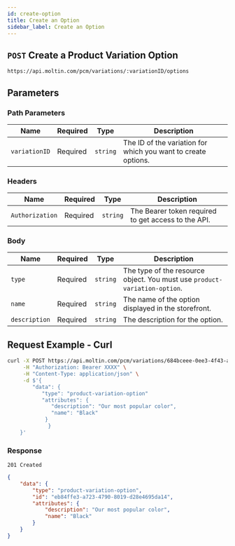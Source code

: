 ```yaml
---
id: create-option
title: Create an Option
sidebar_label: Create an Option
---
```



## `POST` Create a Product Variation Option

```http
https://api.moltin.com/pcm/variations/:variationID/options
```

## Parameters

### Path Parameters

| Name | Required | Type | Description |
| --- | --- | --- | --- |
| `variationID` | Required | `string` | The ID of the variation for which you want to create options. |

### Headers

| Name | Required | Type | Description |
| --- | --- | --- | --- |
| `Authorization` | Required | `string` | The Bearer token required to get access to the API. |

### Body

| Name | Required | Type | Description |
| --- | --- | --- | --- |
| `type` | Required | `string` | The type of the resource object. You must use `product-variation-option`. |
| `name` | Required | `string` | The name of the option displayed in the storefront.  |
| `description` | Required | `string` | The description for the option. |

## Request Example - Curl

```bash
curl -X POST https://api.moltin.com/pcm/variations/684bceee-0ee3-4f43-ac32-50bb44c1eee5/options \
     -H "Authorization: Bearer XXXX" \
     -H "Content-Type: application/json" \
     -d $'{
        "data": {
           "type": "product-variation-option"
           "attributes": {
              "description": "Our most popular color",
              "name": "Black"
            }
		     }
    }'
```

### Response

`201 Created`

```json
{
    "data": {
        "type": "product-variation-option",
        "id": "eb84ffe3-a723-4790-8019-d28e4695da14",
        "attributes": {
            "description": "Our most popular color",
            "name": "Black"
        }
    }
}
```
